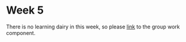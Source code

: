 # Week 5

There is no learning dairy in this week, so please [link](https://liangweixian11.github.io/LWXRemoteSensing/week5.html) to the group work component.
